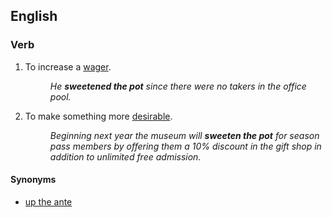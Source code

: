 ==English==

===Verb===
{{head|en|verb|head=[[sweeten]] [[the]] [[pot]]}}

# {{context|idiomatic|lang=en}} To increase a [[wager]].
#: ''He '''sweetened the pot''' since there were no takers in the office pool.''
# {{context|idiomatic|lang=en}} To make something more [[desirable]].
#: ''Beginning next year the museum will '''sweeten the pot''' for season pass members by offering them a 10% discount in the gift shop in addition to unlimited free admission.''

====Synonyms====
* [[up the ante]]